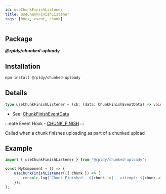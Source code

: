 ```yaml
---
id: useChunkFinishListener
title: useChunkFinishListener
tags: [hook, event, chunk]
---
```


## Package

**_@rpldy/chunked-uploady_**

## Installation

```bash npm2yarn
npm install @rpldy/chunked-uploady
```

## Details

```typescript
type useChunkFinishListener = (cb: (data: ChunkFinishEventData) => void) => void;
```

- See: [ChunkFinishEventData](../types#chunkfinisheventdata)

:::note
Event Hook - [CHUNK_FINISH](../events#chunkStart)
:::

Called when a chunk finishes uploading as part of a chunked upload

## Example

```javascript
import { useChunkFinishListener } from "@rpldy/chunked-uploady";

const MyComponent = () => {
    useChunkFinishListener(({ chunk }) => {
        console.log(`Chunk Finished - ${chunk.id} - attempt: ${chunk.attempt}`);
    });
};
 ```
